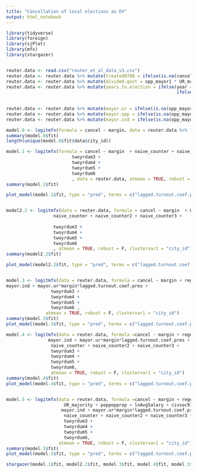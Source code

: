 ```yaml
---
title: "Cancellation of local elections as DV"
output: html_notebook
---
```


```r
library(tidyverse)
library(foreign)
library(sjPlot)
library(mfx)
library(stargazer)


reuter.data <- read.csv("reuter_et_al_data_v3.csv")
reuter.data <- reuter.data %>% mutate(treated0708 = ifelse(is.na(cancel.year)==T, 0, ifelse(cancel.year <= 2007, 1, 0)))
reuter.data <- reuter.data %>% mutate(divided.govt = opp_mayor1 * UR_majority)
reuter.data <- reuter.data %>% mutate(years.to.election = ifelse(year == 2003 | year == 2007 | year == 2011, 0, 
                                                                 ifelse(year == 2000 | year == 2004 | year == 2008 | year == 2012, 3,
                                                                        ifelse(year == 2001 | year == 2005 | year == 2009, 2,
                                                                               ifelse(year == 2002 | year == 2006 | year == 2010, 1, NA)))))
reuter.data <- reuter.data %>% mutate(mayor.ur = ifelse(is.na(opp_mayor1) == T | opp_mayor1 == 1, 0, 1))
reuter.data <- reuter.data %>% mutate(mayor.opp = ifelse(is.na(opp_mayor1) == T | opp_mayor1 == 0, 0, 1))
reuter.data <- reuter.data %>% mutate(mayor.ind = ifelse(is.na(opp_mayor1) == T, 1, 0))
```

```r
model.0 <- logitmfx(formula = cancel ~ margin, data = reuter.data %>% filter(year >= 2003), atmean = TRUE, robust = F, clustervar1 = "city_id")
summary(model.0$fit)
length(unique(model.0$fit$data$city_id))
```

```r
model.1 <- logitmfx(formula = cancel ~ margin  + naive_counter + naive_counter2 + naive_counter3  + mayor.ind + mayor.ur*margin*lagged.turnout.coef.pres +
                         twoyrdum3 +
                         twoyrdum4 +
                         twoyrdum5 +
                         twoyrdum6 
                         , data = reuter.data, atmean = TRUE, robust = F, clustervar1 = "city_id")
summary(model.1$fit)

plot_model(model.1$fit, type = "pred", terms = c("lagged.turnout.coef.pres [all]", "mayor.ur", "margin [.16, .385, .61]"))


model2.2 <- logitmfx(data = reuter.data, formula = cancel ~ margin  + UR_majority + poppopprop + lnAvgSalary + civsoc91 + mayor.ind + mayor.ur*margin*lagged.turnout.coef.pres +
                  naive_counter + naive_counter2 + naive_counter3 + 
                  
                  twoyrdum3 +
                  twoyrdum4 +
                  twoyrdum5 +
                  twoyrdum6 
                  , atmean = TRUE, robust = F, clustervar1 = "city_id")
summary(model2.2$fit)

plot_model(model2.2$fit, type = "pred", terms = c("lagged.turnout.coef.pres [all]", "mayor.ur", "margin [.16, .385, .61]"))


model.3 <- logitmfx(data = reuter.data, formula = cancel ~ margin + regelect_margin + UR_majority + poppopprop + lnAvgSalary + civsoc91 +
mayor.ind + mayor.ur*margin*lagged.turnout.coef.pres +                 naive_counter + naive_counter2 + naive_counter3 + 
                 twoyrdum3 +
                 twoyrdum4 +
                 twoyrdum5 +
                 twoyrdum6 ,
               atmean = TRUE, robust = F, clustervar1 = "city_id")
summary(model.3$fit)
plot_model(model.3$fit, type = "pred", terms = c("lagged.turnout.coef.pres [all]", "mayor.ur", "margin [.16, .385, .61]"))

model.4 <- logitmfx(data = reuter.data, formula =cancel ~ margin + regelect_margin + regmarginXmargin +
                mayor.ind + mayor.ur*margin*lagged.turnout.coef.pres +
                 naive_counter + naive_counter2 + naive_counter3 + 
                 twoyrdum3 +
                 twoyrdum4 +
                 twoyrdum5 +
                 twoyrdum6,
                 atmean = TRUE, robust = F, clustervar1 = "city_id")
summary(model.4$fit)
plot_model(model.4$fit, type = "pred", terms = c("lagged.turnout.coef.pres [all]", "mayor.ur", "margin [.16, .385, .61]"))


model.5 <- logitmfx(data = reuter.data, formula =cancel ~ margin + regelect_margin + regmarginXmargin +
                      UR_majority + poppopprop + lnAvgSalary + civsoc91 +
                     mayor.ind + mayor.ur*margin*lagged.turnout.coef.pres +
                      naive_counter + naive_counter2 + naive_counter3 + 
                      twoyrdum3 +
                      twoyrdum4 +
                      twoyrdum5 +
                      twoyrdum6,
                    atmean = TRUE, robust = F, clustervar1 = "city_id")
summary(model.5$fit)
plot_model(model.5$fit, type = "pred", terms = c("lagged.turnout.coef.pres [all]", "mayor.ur", "margin [.16, .385, .61]"))

```

```r
stargazer(model.1$fit, model2.2$fit, model.3$fit, model.4$fit, model.5$fit, digits = 2, type = "html", out = "main models.html")
```

